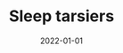 ---
cover: "./sleep.PNG"
date: "2022-01-01"
title: "Sleep tarsiers"
defer: true
slug: "/sleep"
areas:
  -  .

---